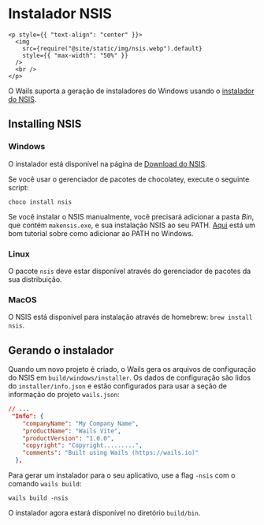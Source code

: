 # Instalador NSIS

```mdx-code-block
<p style={{ "text-align": "center" }}>
  <img
    src={require("@site/static/img/nsis.webp").default}
    style={{ "max-width": "50%" }}
  />
  <br />
</p>
```

O Wails suporta a geração de instaladores do Windows usando o [instalador do NSIS](https://nsis.sourceforge.io/).

## Installing NSIS

### Windows

O instalador está disponível na página de [Download do NSIS](https://nsis.sourceforge.io/Download).

Se você usar o gerenciador de pacotes de chocolatey, execute o seguinte script:

```
choco install nsis
```

Se você instalar o NSIS manualmente, você precisará adicionar a pasta _Bin_, que contém `makensis.exe`, e sua instalação NSIS ao seu PATH. [Aqui](https://www.architectryan.com/2018/03/17/add-to-the-path-on-windows-10/) está um bom tutorial sobre como adicionar ao PATH no Windows.

### Linux

O pacote `nsis` deve estar disponível através do gerenciador de pacotes da sua distribuição.

### MacOS

O NSIS está disponível para instalação através de homebrew: `brew install nsis`.

## Gerando o instalador

Quando um novo projeto é criado, o Wails gera os arquivos de configuração do NSIS em `build/windows/installer`. Os dados de configuração são lidos do `installer/info.json` e estão configurados para usar a seção de informação do projeto `wails.json`:

```json
// ...
 "Info": {
    "companyName": "My Company Name",
    "productName": "Wails Vite",
    "productVersion": "1.0.0",
    "copyright": "Copyright.........",
    "comments": "Built using Wails (https://wails.io)"
  },
```

Para gerar um instalador para o seu aplicativo, use a flag `-nsis` com o comando `wails build`:

```
wails build -nsis
```

O instalador agora estará disponível no diretório `build/bin`.

